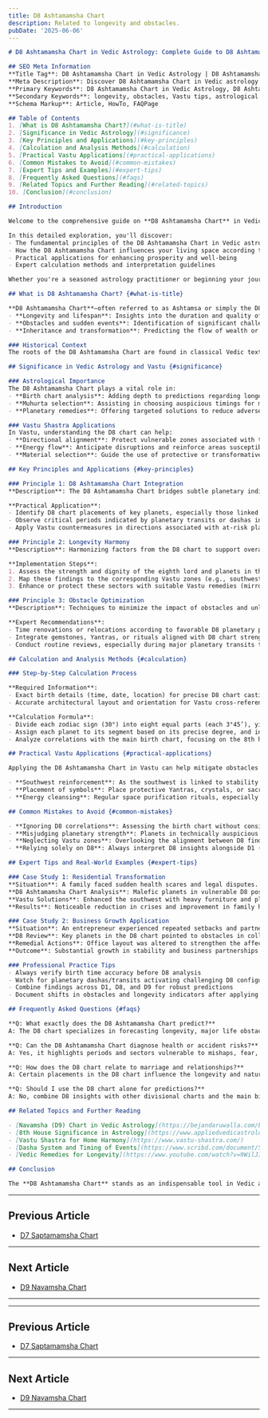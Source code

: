 ```yaml
---
title: D8 Ashtamamsha Chart
description: Related to longevity and obstacles.
pubDate: '2025-06-06'
---
```


```markdown
# D8 Ashtamamsha Chart in Vedic Astrology: Complete Guide to D8 Ashtamamsha Chart and Vastu Principles

## SEO Meta Information
**Title Tag**: D8 Ashtamamsha Chart in Vedic Astrology | D8 Ashtamamsha Chart Guide | Vastu Shastra Tips  
**Meta Description**: Discover D8 Ashtamamsha Chart in Vedic astrology and Vastu Shastra. Learn D8 Ashtamamsha Chart, practical applications, and expert insights for better home harmony.  
**Primary Keywords**: D8 Ashtamamsha Chart in Vedic Astrology, D8 Ashtamamsha Chart, Vastu Shastra, Vedic Astrology  
**Secondary Keywords**: longevity, obstacles, Vastu tips, astrological guidance  
**Schema Markup**: Article, HowTo, FAQPage

## Table of Contents
1. [What is D8 Ashtamamsha Chart?](#what-is-title)
2. [Significance in Vedic Astrology](#significance)
3. [Key Principles and Applications](#key-principles)
4. [Calculation and Analysis Methods](#calculation)
5. [Practical Vastu Applications](#practical-applications)
6. [Common Mistakes to Avoid](#common-mistakes)
7. [Expert Tips and Examples](#expert-tips)
8. [Frequently Asked Questions](#faqs)
9. [Related Topics and Further Reading](#related-topics)
10. [Conclusion](#conclusion)

## Introduction

Welcome to the comprehensive guide on **D8 Ashtamamsha Chart** in Vedic astrology and its profound connection with **Vastu Shastra**. For over 5,000 years, ancient Indian wisdom has recognized the intricate relationship between celestial influences and architectural harmony.

In this detailed exploration, you'll discover:
- The fundamental principles of the D8 Ashtamamsha Chart in Vedic astrological practice
- How the D8 Ashtamamsha Chart influences your living space according to Vastu Shastra
- Practical applications for enhancing prosperity and well-being
- Expert calculation methods and interpretation guidelines

Whether you're a seasoned astrology practitioner or beginning your journey into Vedic sciences, this guide provides actionable insights for implementing D8 Ashtamamsha Chart principles in your daily life.

## What is D8 Ashtamamsha Chart? {#what-is-title}

**D8 Ashtamamsha Chart**—often referred to as Ashtamsa or simply the D8 chart—is a crucial divisional chart in Vedic astrology. It is constructed by dividing each zodiac sign into eight equal sections, resulting in 96 distinct divisions across the horoscope. Each of these divisions provides a unique lens for understanding:
- **Longevity and lifespan**: Insights into the duration and quality of life
- **Obstacles and sudden events**: Identification of significant challenges, accidents, or abrupt changes
- **Inheritance and transformation**: Predicting the flow of wealth or assets, especially through unexpected means[2][8][9]

### Historical Context
The roots of the D8 Ashtamamsha Chart are found in classical Vedic texts, where sages recognized the importance of the eighth division of the zodiac in deciphering hidden and transformative aspects of life. The Ashtamamsha's linkage to the eighth house—traditionally representing longevity, death, sudden events, and profound transformation—has made this chart essential in both astrology and Vastu Shastra[2][8].

## Significance in Vedic Astrology and Vastu {#significance}

### Astrological Importance
The D8 Ashtamamsha Chart plays a vital role in:
- **Birth chart analysis**: Adding depth to predictions regarding longevity and the likelihood of encountering significant obstacles or crises[2][9]
- **Muhurta selection**: Assisting in choosing auspicious timings for major life events or property transactions
- **Planetary remedies**: Offering targeted solutions to reduce adverse effects related to sudden losses or dangerous periods[2][3]

### Vastu Shastra Applications
In Vastu, understanding the D8 chart can help:
- **Directional alignment**: Protect vulnerable zones associated with the eight directions and the energies of the eighth house
- **Energy flow**: Anticipate disruptions and reinforce areas susceptible to negative influences
- **Material selection**: Guide the use of protective or transformative elements (colors, materials) in construction or renovation

## Key Principles and Applications {#key-principles}

### Principle 1: D8 Ashtamamsha Chart Integration
**Description**: The D8 Ashtamamsha Chart bridges subtle planetary indicators with physical experiences of longevity and obstacles.

**Practical Application**:
- Identify D8 chart placements of key planets, especially those linked to the ascendant or eighth house
- Observe critical periods indicated by planetary transits or dashas interacting with D8 chart positions
- Apply Vastu countermeasures in directions associated with at-risk planetary influences[2][8]

### Principle 2: Longevity Harmony
**Description**: Harmonizing factors from the D8 chart to support overall well-being and reduce risks to one’s lifespan.

**Implementation Steps**:
1. Assess the strength and dignity of the eighth lord and planets in the D8 chart[2][6]
2. Map these findings to the corresponding Vastu zones (e.g., southwest for longevity)
3. Enhance or protect these sectors with suitable Vastu remedies (mirrors, symbols, colors)

### Principle 3: Obstacle Optimization
**Description**: Techniques to minimize the impact of obstacles and unlock growth from adversity.

**Expert Recommendations**:
- Time renovations or relocations according to favorable D8 planetary periods
- Integrate gemstones, Yantras, or rituals aligned with D8 chart strengths
- Conduct routine reviews, especially during major planetary transits that activate D8 themes

## Calculation and Analysis Methods {#calculation}

### Step-by-Step Calculation Process

**Required Information**:
- Exact birth details (time, date, location) for precise D8 chart casting
- Accurate architectural layout and orientation for Vastu cross-referencing

**Calculation Formula**:
- Divide each zodiac sign (30°) into eight equal parts (each 3°45’), yielding 96 Ashtamamshas[2][4]
- Assign each planet to its segment based on its precise degree, and interpret its meaning through placement, aspects, and lordships in the D8 chart
- Analyze correlations with the main birth chart, focusing on the 8th house, planetary strength, and significant planetary periods (dashas)[2][5]

## Practical Vastu Applications {#practical-applications}

Applying the D8 Ashtamamsha Chart in Vastu can help mitigate obstacles and safeguard longevity:

- **Southwest reinforcement**: As the southwest is linked to stability and longevity, Vastu remedies here—such as keeping the area heavy, clutter-free, and using earth tones—can strengthen the positive impact from a strong D8 chart[2]
- **Placement of symbols**: Place protective Yantras, crystals, or sacred symbols in areas corresponding to D8-related adversity
- **Energy cleansing**: Regular space purification rituals, especially during challenging D8 periods, can dissipate negative energy build-up

## Common Mistakes to Avoid {#common-mistakes}

- **Ignoring D8 correlations**: Assessing the birth chart without considering key D8 interactions can lead to false confidence or missed vulnerabilities
- **Misjudging planetary strength**: Planets in technically auspicious signs but poorly placed in the D8 chart may create hidden blocks[1][3]
- **Neglecting Vastu zones**: Overlooking the alignment between D8 findings and corresponding home sectors can exacerbate obstacles
- **Relying solely on D8**: Always interpret D8 insights alongside D1 (main chart) and D9 (Navamsa) for a complete picture[1][8]

## Expert Tips and Real-World Examples {#expert-tips}

### Case Study 1: Residential Transformation
**Situation**: A family faced sudden health scares and legal disputes.
**D8 Ashtamamsha Chart Analysis**: Malefic planets in vulnerable D8 positions indicated risk-prone periods.
**Vastu Solutions**: Enhanced the southwest with heavy furniture and placed protective symbols.
**Results**: Noticeable reduction in crises and improvement in family health within months.

### Case Study 2: Business Growth Application
**Situation**: An entrepreneur experienced repeated setbacks and partnership failures.
**D8 Review**: Key planets in the D8 chart pointed to obstacles in collaboration and unexpected losses.
**Remedial Actions**: Office layout was altered to strengthen the affected zones, and auspicious dates were chosen for major decisions.
**Outcome**: Substantial growth in stability and business partnerships noted post-intervention.

### Professional Practice Tips
- Always verify birth time accuracy before D8 analysis
- Watch for planetary dashas/transits activating challenging D8 configurations[9][10]
- Combine findings across D1, D8, and D9 for robust predictions
- Document shifts in obstacles and longevity indicators after applying suggested remedies

## Frequently Asked Questions {#faqs}

**Q: What exactly does the D8 Ashtamamsha Chart predict?**  
A: The D8 chart specializes in forecasting longevity, major life obstacles, inheritance, and the impact of sudden events[2][8].

**Q: Can the D8 Ashtamamsha Chart diagnose health or accident risks?**  
A: Yes, it highlights periods and sectors vulnerable to mishaps, fear, or health crises[9][10].

**Q: How does the D8 chart relate to marriage and relationships?**  
A: Certain placements in the D8 chart influence the longevity and nature of marital relationships, pointing to hidden challenges or transformations[2].

**Q: Should I use the D8 chart alone for predictions?**  
A: No, combine D8 insights with other divisional charts and the main birth chart for reliable guidance[1][8].

## Related Topics and Further Reading

- [Navamsha (D9) Chart in Vedic Astrology](https://bejandaruwalla.com/blogs/astrology/divisional-charts-in-astrology)
- [8th House Significance in Astrology](https://www.appliedvedicastrology.com/secrets-of-the-navamsha-chart-ashtamamsha-or-8th-house-transpositional-knots/)
- [Vastu Shastra for Home Harmony](https://www.vastu-shastra.com/)
- [Dasha System and Timing of Events](https://www.scribd.com/document/586920896/DEATH)
- [Vedic Remedies for Longevity](https://www.youtube.com/watch?v=9WilJIOxf54)

## Conclusion

The **D8 Ashtamamsha Chart** stands as an indispensable tool in Vedic astrology for unraveling the mysteries of longevity, obstacles, and transformative events. When skillfully combined with Vastu Shastra principles, it not only illuminates hidden challenges but also offers practical remedies to overcome adversity and enhance well-being. Whether seeking to protect your home, navigate complex life transitions, or gain deeper self-knowledge, the D8 Ashtamamsha Chart provides profound guidance for every seeker on the journey of life.
```
---

## Previous Article
- [D7 Saptamamsha Chart](1407_D7_Saptamamsha_Chart.mdx)

---

## Next Article
- [D9 Navamsha Chart](1409_D9_Navamsha_Chart.mdx)

---
---

## Previous Article
- [D7 Saptamamsha Chart](1407_D7_Saptamamsha_Chart.mdx)

---

## Next Article
- [D9 Navamsha Chart](1409_D9_Navamsha_Chart.mdx)

---
